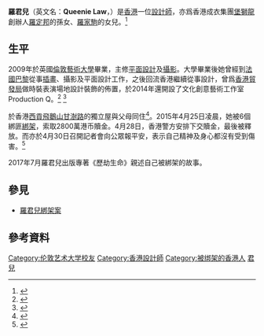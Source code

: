 '''羅君兒'''（英文名：'''Queenie Law'''，{{bd|1986年}}）是[[香港|香港]]一位[[設計師|設計師]]，亦爲香港成衣集團[[堡獅龍|堡獅龍]]創辦人[[羅定邦|羅定邦]]的孫女、[[羅家駒|羅家駒]]的女兒。<ref>{{Cite web |url=http://hk.news.yahoo.com/%E7%B6%81%E6%9E%B6%E6%A1%88%E8%82%89%E5%8F%83-%E7%82%BA%E7%BE%85%E5%AE%9A%E9%82%A6%E5%AD%AB%E5%A5%B3-223014589.html |title=綁架案肉參 為羅定邦孫女 |access-date=2015-05-04 |archive-date=2015-05-18 |archive-url=https://web.archive.org/web/20150518093654/https://hk.news.yahoo.com/%E7%B6%81%E6%9E%B6%E6%A1%88%E8%82%89%E5%8F%83-%E7%82%BA%E7%BE%85%E5%AE%9A%E9%82%A6%E5%AD%AB%E5%A5%B3-223014589.html |dead-url=no }}</ref>

==生平==
2009年於英國[[倫敦藝術大學|倫敦藝術大學]]畢業，主修[[平面設計|平面設計]]及[[攝影|攝影]]。大學畢業後她曾經到[[法國|法國]][[巴黎|巴黎]]從事[[插畫|插畫]]、攝影及平面設計工作，之後回流香港繼續從事設計，曾爲[[香港貿發局|香港貿發局]]做時裝表演場地設計裝飾的佈置，於2014年還開設了文化創意藝術工作室Production Q。<ref>{{Cite web |url=http://hkm.appledaily.com/detail.php?guid=53690601&category_guid=10829391&category=instant&issue=20150430 |title=羅君兒熱愛藝術自立門戶開工作室 |accessdate=2015-05-04 |archive-date=2020-03-28 |archive-url=https://web.archive.org/web/20200328045101/https://hk.appledaily.com/hit |dead-url=yes }}</ref> <ref>{{Cite web |url=http://www.productionq.co/ |title=Production Q 文化創意藝術工作室網頁 |access-date=2021-06-23 |archive-date=2018-12-23 |archive-url=https://web.archive.org/web/20181223184657/https://www.productionq.co/ |dead-url=no }}</ref> 

於香港[[西貢區|西貢]][[飛鵝山|飛鵝山]][[甘澍路|甘澍路]]的獨立屋與父母同住<ref>{{cite web |url=http://hk.apple.nextmedia.com/realtime/breaking/20150506/53708373 |title=攜2,800萬贖金 兩骨幹在逃 |publisher=[[蘋果日報_(香港)|蘋果日報]] |date=2015年5月6日 |access-date=2015年5月5日 |archive-date=2015年7月8日 |archive-url=https://web.archive.org/web/20150708165128/http://hk.apple.nextmedia.com/realtime/breaking/20150506/53708373 |dead-url=no }}{{zh-hant}}</ref>。2015年4月25日凌晨，她被6個綁匪[[綁架|綁架]]，索取2800萬港币贖金。4月28日，香港警方安排下交贖金，最後被釋放。而亦於4月30日召開記者會向公眾報平安，表示自己精神及身心都沒有受到傷害。<ref>{{Cite web |url=http://finance.sina.com.cn/leadership/crz/20150501/084722088948.shtml?&from=wap |title=香港富商女儿被绑架后获救 家族曾爆争产风波 |access-date=2015-05-04 |archive-date=2016-03-04 |archive-url=https://web.archive.org/web/20160304120834/http://finance.sina.com.cn/leadership/crz/20150501/084722088948.shtml?&from=wap |dead-url=no }}</ref>

2017年7月羅君兒出版專著《歷劫生命》親述自己被綁架的故事。

==參見==
*[[羅君兒綁架案|羅君兒綁架案]]

==參考資料==
{{reflist}}

{{DEFAULTSORT:L}}
[[Category:伦敦艺术大学校友|Category:伦敦艺术大学校友]]
[[Category:香港設計師|Category:香港設計師]]
[[Category:被绑架的香港人|Category:被绑架的香港人]]
[[Category:羅姓|君兒]]